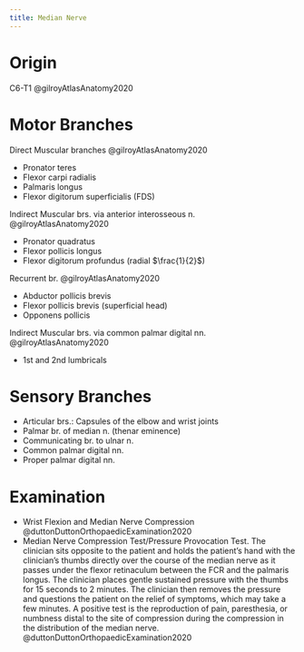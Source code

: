 ```yaml
---
title: Median Nerve
---
```



# Origin

C6-T1 @gilroyAtlasAnatomy2020


# Motor Branches

Direct Muscular branches @gilroyAtlasAnatomy2020

- Pronator teres 
- Flexor carpi radialis 
- Palmaris longus 
- Flexor digitorum superficialis (FDS)

Indirect Muscular brs. via anterior interosseous n. @gilroyAtlasAnatomy2020

- Pronator quadratus 
- Flexor pollicis longus 
- Flexor digitorum profundus (radial $\frac{1}{2}$)

Recurrent br. @gilroyAtlasAnatomy2020

- Abductor pollicis brevis 
- Flexor pollicis brevis (superficial head) 
- Opponens pollicis

Indirect Muscular brs. via common palmar digital nn. @gilroyAtlasAnatomy2020

- 1st and 2nd lumbricals


# Sensory Branches

- Articular brs.: Capsules of the elbow and wrist joints 
- Palmar br. of median n. (thenar eminence) 
- Communicating br. to ulnar n. 
- Common palmar digital nn. 
- Proper palmar digital nn.




# Examination

- Wrist Flexion and Median Nerve Compression @duttonDuttonOrthopaedicExamination2020
- Median Nerve Compression Test/Pressure Provocation Test. The clinician sits opposite to the patient and holds the patient’s hand with the clinician’s thumbs directly over the course of the median nerve as it passes under the flexor retinaculum between the FCR and the palmaris longus. The clinician places gentle sustained pressure with the thumbs for 15 seconds to 2 minutes. The clinician then removes the pressure and questions the patient on the relief of symptoms, which may take a few minutes. A positive test is the reproduction of pain, paresthesia, or numbness distal to the site of compression during the compression in the distribution of the median nerve. @duttonDuttonOrthopaedicExamination2020